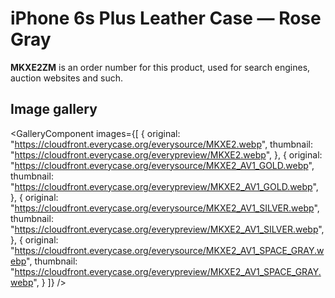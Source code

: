 
# iPhone 6s Plus Leather Case — Rose Gray

<Callout type='info' emoji='👉🏻'>**MKXE2ZM** is an order number for this product, used for search engines, auction websites and such.</Callout>

## Image gallery

<GalleryComponent
    images={[
      {
        original: "https://cloudfront.everycase.org/everysource/MKXE2.webp",
        thumbnail: "https://cloudfront.everycase.org/everypreview/MKXE2.webp",
      },
      {
        original: "https://cloudfront.everycase.org/everysource/MKXE2_AV1_GOLD.webp",
        thumbnail: "https://cloudfront.everycase.org/everypreview/MKXE2_AV1_GOLD.webp",
      },
      {
        original: "https://cloudfront.everycase.org/everysource/MKXE2_AV1_SILVER.webp",
        thumbnail: "https://cloudfront.everycase.org/everypreview/MKXE2_AV1_SILVER.webp",
      },
      {
        original: "https://cloudfront.everycase.org/everysource/MKXE2_AV1_SPACE_GRAY.webp",
        thumbnail: "https://cloudfront.everycase.org/everypreview/MKXE2_AV1_SPACE_GRAY.webp",
      }
    ]}
  />
